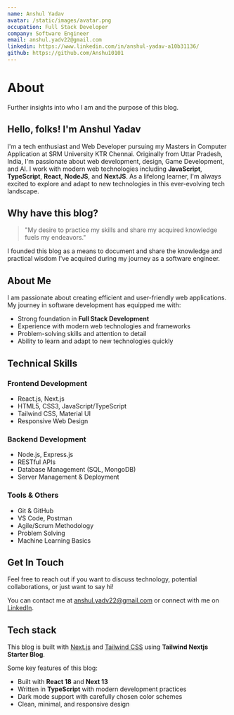 ```yaml
---
name: Anshul Yadav
avatar: /static/images/avatar.png
occupation: Full Stack Developer
company: Software Engineer
email: anshul.yadv22@gmail.com
linkedin: https://www.linkedin.com/in/anshul-yadav-a10b31136/
github: https://github.com/Anshu10101
---
```



# About

Further insights into who I am and the purpose of this blog.

## Hello, folks! <Twemoji className="mx-2" emoji="waving-hand" /> I'm Anshul Yadav

I'm a tech enthusiast and Web Developer pursuing my Masters in Computer Application at SRM University KTR Chennai. Originally from Uttar Pradesh, India, I'm passionate about web development, design, Game Development, and AI. I work with modern web technologies including **JavaScript**, **TypeScript**, **React**, **NodeJS**, and **NextJS**. As a lifelong learner, I'm always excited to explore and adapt to new technologies in this ever-evolving tech landscape.

## Why have this blog?

> "My desire to practice my skills and share my acquired knowledge fuels my endeavors."

I founded this blog as a means to document and share the knowledge and practical wisdom I've acquired during my journey as a software engineer.

## About Me

I am passionate about creating efficient and user-friendly web applications. My journey in software development has equipped me with:

- Strong foundation in **Full Stack Development**
- Experience with modern web technologies and frameworks
- Problem-solving skills and attention to detail
- Ability to learn and adapt to new technologies quickly

## Technical Skills

### Frontend Development
- React.js, Next.js
- HTML5, CSS3, JavaScript/TypeScript
- Tailwind CSS, Material UI
- Responsive Web Design

### Backend Development
- Node.js, Express.js
- RESTful APIs
- Database Management (SQL, MongoDB)
- Server Management & Deployment

### Tools & Others
- Git & GitHub
- VS Code, Postman
- Agile/Scrum Methodology
- Problem Solving
- Machine Learning Basics

## Get In Touch

Feel free to reach out if you want to discuss technology, potential collaborations, or just want to say hi! <Twemoji emoji="inbox-tray" />

You can contact me at [anshul.yadv22@gmail.com](mailto:anshul.yadv22@gmail.com) or connect with me on [LinkedIn](https://www.linkedin.com/in/anshulydv).

## Tech stack

This blog is built with [Next.js](https://nextjs.org/) and [Tailwind CSS](https://tailwindcss.com/) using **Tailwind Nextjs Starter Blog**.

Some key features of this blog:

- <Twemoji className="!mr-2" emoji="atom-symbol" /> Built with **React 18** and **Next 13**
- <Twemoji className="!mr-2" emoji="party-popper" /> Written in **TypeScript** with modern development practices
- <Twemoji className="!mr-2" emoji="eyes" /> Dark mode support with carefully chosen color schemes
- <Twemoji className="!mr-2" emoji="man-technologist" /> Clean, minimal, and responsive design
